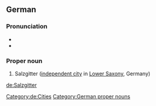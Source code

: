 ==German==
{{wikipedia}}
{{wikipedia|lang=de}}

===Pronunciation===
* {{IPA|lang=de|/zalt͡sˈɡɪtɐ/}}
* {{audio|De-Salzgitter.ogg|Audio|lang=de}}

===Proper noun===
{{head|de|proper nouns}}
# Salzgitter ([[independent city]] in [[Lower Saxony]], Germany)
[[Category:de:Cities]]
[[Category:German proper nouns]]

[[de:Salzgitter]]